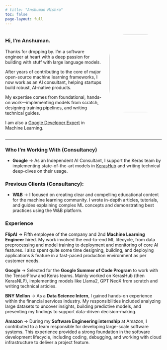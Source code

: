 ```yaml
---
# title: "Anshuman Mishra"
toc: false
page-layout: full
---
```


::: {.columns}

::: {.column width="65%"}
### Hi, I'm Anshuman.

Thanks for dropping by. I'm a software engineer at heart with a deep passion for building with stuff with large language models.

After years of contributing to the core of major open-source machine learning frameworks, I now work as an AI consultant, helping startups build robust, AI-native products. 

My expertise comes from foundational, hands-on work—implementing models from scratch, designing training pipelines, and writing technical guides.

I am also a [Google Developer Expert](https://g.dev/anshuizme) in Machine Learning.

:::

::: {.column width="35%"}
![](assets/images/pfp/varkala.jpg){fig-align="center" width="250" style="border-radius: 30%;"}
:::

:::

---

### Who I’m Working With (Consultancy)

* **Google** → As an Independent AI Consultant, I support the Keras team by implementing state-of-the-art models in [KerasHub](https://github.com/keras-team/keras-hub) and writing technical deep-dives on their usage.

### Previous Clients (Consultancy):

- **W&B** → I focused on creating clear and compelling educational content for the machine learning community. I wrote in-depth articles, tutorials, and guides explaining complex ML concepts and demonstrating best practices using the W&B platform.

### Experience

**FlipAI** → Fifth employee of the company and 2nd **Machine Learning Engineer** hired.  My work involved the end-to-end ML lifecycle, from data preprocessing and model training to deployment and monitoring of core AI features. I also spent quite some time designing, building, and deploying applications & feature in a fast-paced production environment as per customer needs.

**Google** → Selected for the **Google Summer of Code Program** to work with the TensorFlow and Keras teams. Mainly worked on KerasHub (then KerasNLP), implementing models like Llama2, GPT NeoX from scratch and writing technical articles.

**BNY Mellon** → As a **Data Science Intern**, I gained hands-on experience within the financial services industry. My responsibilities included analyzing large datasets to uncover insights, building predictive models, and presenting my findings to support data-driven decision-making.

**Amazon** → During my **Software Engineering internship** at Amazon, I contributed to a team responsible for developing large-scale software systems. This experience provided a strong foundation in the software development lifecycle, including coding, debugging, and working with cloud infrastructure to deliver a project feature.

